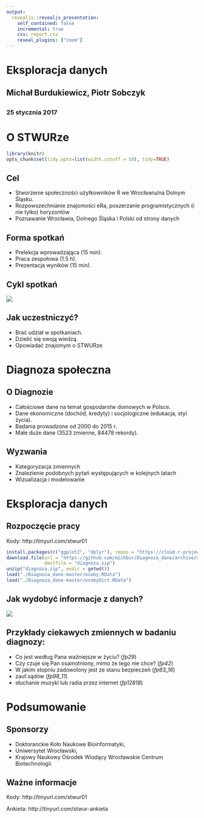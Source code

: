 ```yaml
---
output:
  revealjs::revealjs_presentation:
    self_contained: false
    incremental: true
    css: report.css
    reveal_plugins: ["zoom"]
---
```


## {data-background="img/banner.png"} 

<h1>Eksploracja danych</h1>

<h2>Michał Burdukiewicz, Piotr Sobczyk<h2>

<h3>25 stycznia 2017<h3>

# O STWURze {data-background="img/banner.png"} 

```r
library(knitr)
opts_chunk$set(tidy.opts=list(width.cutoff = 50), tidy=TRUE)
```

## Cel

- Stworzenie społeczności użytkowników R we Wrocławiu/na Dolnym Śląsku.
- Rozpowszechnianie znajomości eRa, poszerzanie programistycznych (i nie tylko) horyzontów
- Poznawanie Wrocławia, Dolnego Śląska i Polski od strony danych

## Forma spotkań

- Prelekcja wprowadzająca (15 min).
- Praca zespołowa (1.5 h).
- Prezentacja wyników (15 min).

## Cykl spotkań

<img src="img/workplan.png">

## Jak uczestniczyć?

- Brać udział w spotkaniach.
- Dzielić się swoją wiedzą.
- Opowiadać znajomym o STWURze

# Diagnoza społeczna {data-background="img/banner.png"} 

## O Diagnozie

- Całościowe dane na temat gospodarstw domowych w Polsce.
- Dane ekonomiczne (dochód, kredyty) i socjologiczne (edukacja, styl życia).
- Badania prowadzone od 2000 do 2015 r.
- Małe duże dane (3523 zmienne, 84478 rekordy).

## Wyzwania

- Kategoryzacja zmiennych
- Znalezienie podobnych pytań występujących w kolejnych latach
- Wizualizacja i modelowanie

# Eksploracja danych {data-background="img/banner.png"} 

## Rozpoczęcie pracy

Kody: http://tinyurl.com/stwur01

```r
install.packages(c("ggplot2", "dplyr"), repos = "https://cloud.r-project.org/")
download.file(url = "https://github.com/michbur/Diagnoza_dane/archive/master.zip", 
              destfile = "diagnoza.zip")
unzip("diagnoza.zip", exdir = getwd())
load("./Diagnoza_dane-master/osoby.RData")
load("./Diagnoza_dane-master/osobyDict.RData")
```


## Jak wydobyć informacje z danych?

<img src="img/schemat_przetwarzanie_danych.png">

## Przykłady ciekawych zmiennych w badaniu diagnozy:

* Co jest według Pana ważniejsze w życiu? (*fp29*)
* Czy czuje się Pan osamotniony, mimo że tego nie chce? (*fp42*)
* W jakim stopniu zadowolony jest ze stanu bezpieczeń (*fp63_16*)
* zauf.sądów (*fp98_11*)
* słuchanie muzyki lub radia przez internet (*fp12818*)

# Podsumowanie {data-background="img/banner.png"} 

## Sponsorzy

* Doktoranckie Koło Naukowe Bioinformatyki,
* Uniwersytet Wrocławski,
* Krajowy Naukowy Ośrodek Wiodący Wrocławskie Centrum Biotechnologii.

## Ważne informacje

Kody: http://tinyurl.com/stwur01

Ankieta: http://tinyurl.com/stwur-ankieta